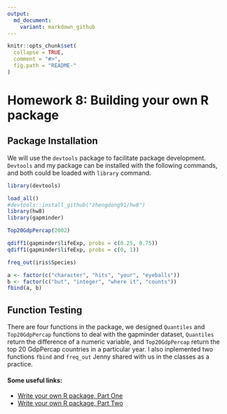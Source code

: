 ---
output:
  md_document:
    variant: markdown_github
---

```{r, echo = FALSE}
knitr::opts_chunk$set(
  collapse = TRUE,
  comment = "#>",
  fig.path = "README-"
)
```

# Homework 8: Building your own R package

## Package Installation
We will use the `devtools` package to facilitate package development. `Devtools` and my package can be installed with the following commands, and both could be loaded with `library` command.

```{r, tidy=TRUE}
library(devtools)
```

```{r, tidy=TRUE}
load_all()
#devtools::install_github("zhengdong91/hw8")
library(hw8)
library(gapminder)
```

```{r, tidy=TRUE}
Top20GdpPercap(2002)
```

```{r, tidy=TRUE}
qdiff1(gapminder$lifeExp, probs = c(0.25, 0.75))
qdiff1(gapminder$lifeExp, probs = c(0, 1))
```

```{r, tidy=TRUE}
freq_out(iris$Species)
```

```{r, tidy=TRUE}
a <- factor(c("character", "hits", "your", "eyeballs"))
b <- factor(c("but", "integer", "where it", "counts"))
fbind(a, b)
```


## Function Testing

There are four functions in the package, we designed `Quantiles` and `Top20GdpPercap` functions to deal with the gapminder dataset, `Quantiles` return the difference of a numeric variable, and `Top20GdpPercap` return the top 20 GdpPercap countries in a particular year. I also inplemented two functions `fbind` and `freq_out` Jenny shared with us in the classes as a practice. 


#### Some useful links:
+ [Write your own R package, Part One](https://stat545-ubc.github.io/packages04_foofactors-package-01.html)
+ [Write your own R package, Part Two](https://stat545-ubc.github.io/packages05_foofactors-package-02.html)
